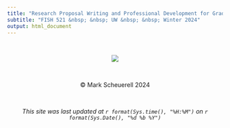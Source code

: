 ```yaml
---
title: "Research Proposal Writing and Professional Development for Graduate Students"
subtitle: "FISH 521 &nbsp; &nbsp; UW &nbsp; &nbsp; Winter 2024"
output: html_document
---
```


<style>
h1 {
  text-align: center;
}

h2 {
  text-align: center;
}

h3 {
  text-align: center;
}
</style>

<br>


<p align="center">
    <img src="drayton_harbor.jpg">
</p>

<br>

<center>&copy; Mark Scheuerell 2024</center>

<br>

<center>*This site was last updated at `r format(Sys.time(), "%H:%M")` on `r format(Sys.Date(), "%d %b %Y")`*</center>

